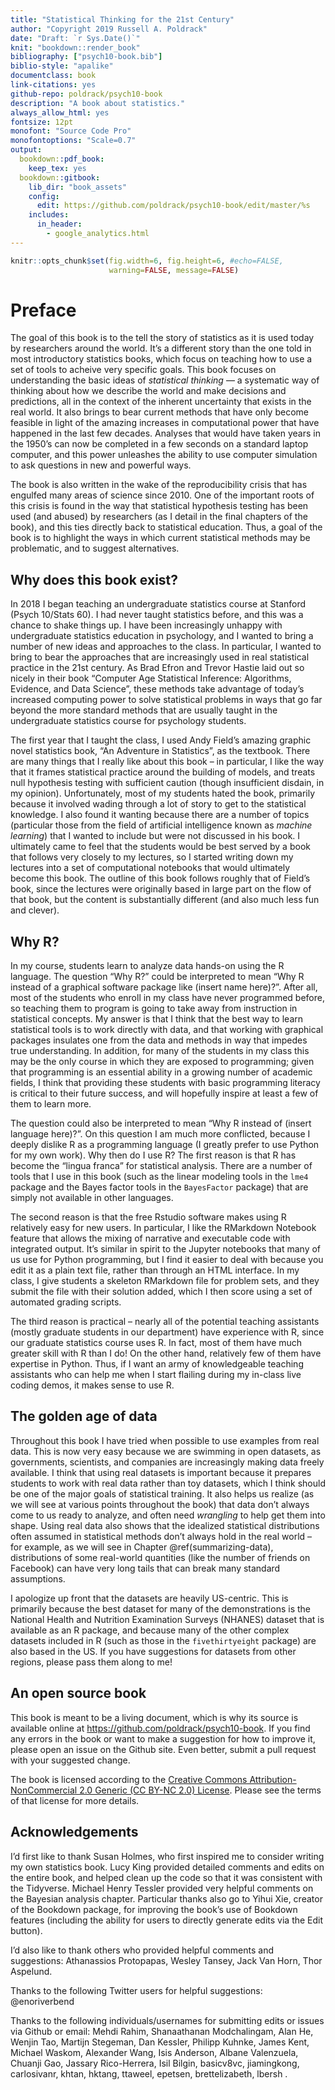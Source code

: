 ```yaml
---
title: "Statistical Thinking for the 21st Century"
author: "Copyright 2019 Russell A. Poldrack"
date: "Draft: `r Sys.Date()`"
knit: "bookdown::render_book"
bibliography: ["psych10-book.bib"]
biblio-style: "apalike"
documentclass: book
link-citations: yes
github-repo: poldrack/psych10-book
description: "A book about statistics."
always_allow_html: yes
fontsize: 12pt
monofont: "Source Code Pro"
monofontoptions: "Scale=0.7"
output:
  bookdown::pdf_book:
    keep_tex: yes
  bookdown::gitbook:
    lib_dir: "book_assets"
    config:
      edit: https://github.com/poldrack/psych10-book/edit/master/%s
    includes:
      in_header:
        - google_analytics.html
---
```


```r
knitr::opts_chunk$set(fig.width=6, fig.height=6, #echo=FALSE, 
                      warning=FALSE, message=FALSE)
```

# Preface {-}

The goal of this book is to the tell the story of statistics as it is used today by researchers around the world.  It's a different story than the one told in most introductory statistics books, which focus on teaching how to use a set of tools to acheive very specific goals.  This book focuses on understanding the basic ideas of *statistical thinking* --- a systematic way of thinking about how we describe the world and make decisions and predictions, all in the context of the inherent uncertainty that exists in the real world. It also brings to bear current methods that have only become feasible in light of the amazing increases in computational power that have happened in the last few decades. Analyses that would have taken years in the 1950's can now be completed in a few seconds on a standard laptop computer, and this power unleashes the ability to use computer simulation to ask questions in new and powerful ways.  

The book is also written in the wake of the reproducibility crisis that has engulfed many areas of science since 2010.  One of the important roots of this crisis is found in the way that statistical hypothesis testing has been used (and abused) by researchers (as I detail in the final chapters of the book), and this ties directly back to statistical education.  Thus, a goal of the book is to highlight the ways in which current statistical methods may be problematic, and to suggest alternatives.

## Why does this book exist?

In 2018 I began teaching an undergraduate statistics course at Stanford (Psych 10/Stats 60).  I had never taught statistics before, and this was a chance to shake things up.  I have been increasingly unhappy with undergraduate statistics education in psychology, and I wanted to bring a number of new ideas and approaches to the class.  In particular, I wanted to bring to bear the approaches that are increasingly used in real statistical practice in the 21st century.  As Brad Efron and Trevor Hastie laid out so nicely in their book "Computer Age Statistical Inference: Algorithms, Evidence, and Data Science", these methods take advantage of today's increased computing power to solve statistical problems in ways that go far beyond the more standard methods that are usually taught in the undergraduate statistics course for psychology students.

The first year that I taught the class, I used Andy Field's amazing graphic novel statistics book, "An Adventure in Statistics", as the textbook.  There are many things that I really like about this book -- in particular, I like the way that it frames statistical practice around the building of models, and treats null hypothesis testing with sufficient caution (though insufficient disdain, in my opinion). Unfortunately, most of my students hated the book, primarily because it involved wading through a lot of story to get to the statistical knowledge.  I also found it wanting because there are a number of topics (particular those from the field of artificial intelligence known as *machine learning*) that I wanted to include but were not discussed in his book.  I ultimately came to feel that the students would be best served by a book that follows very closely to my lectures, so I started writing down my lectures into a set of computational notebooks that would ultimately become this book.  The outline of this book follows roughly that of Field's book, since the lectures were originally based in large part on the flow of that book, but the content is substantially different (and also much less fun and clever).


## Why R?

In my course, students learn to analyze data hands-on using the R language.  The question "Why R?" could be interpreted to mean "Why R instead of a graphical software package like (insert name here)?".  After all, most of the students who enroll in my class have never programmed before, so teaching them to program is going to take away from instruction in statistical concepts.  My answer is that I think that the best way to learn statistical tools is to work directly with data, and that working with graphical packages insulates one from the data and methods in way that impedes true understanding.  In addition, for many of the students in my class this may be the only course in which they are exposed to programming; given that programming is an essential ability in a growing number of academic fields, I think that providing these students with basic programming literacy is critical to their future success, and will hopefully inspire at least a few of them to learn more.

The question could also be interpreted to mean "Why R instead of (insert language here)?".  On this question I am much more conflicted, because I deeply dislike R as a programming language (I greatly prefer to use Python for my own work).  Why then do I use R? The first reason is that R has become the "lingua franca" for statistical analysis.  There are a number of tools that I use in this book (such as the linear modeling tools in the `lme4` package and the Bayes factor tools in the `BayesFactor` package) that are simply not available in other languages. 

The second reason is that the free Rstudio software makes using R relatively easy for new users.  In particular, I like the RMarkdown Notebook feature that allows the mixing of narrative and executable code with integrated output.  It's similar in spirit to the Jupyter notebooks that many of us use for Python programming, but I find it easier to deal with because you edit it as a plain text file, rather than through an HTML interface.  In my class, I give students a skeleton RMarkdown file for problem sets, and they submit the file with their solution added, which I then score using a set of automated grading scripts. 

The third reason is practical -- nearly all of the potential teaching assistants (mostly graduate students in our department) have experience with R, since our graduate statistics course uses R.  In fact, most of them have much greater skill with R than I do!  On the other hand, relatively few of them have expertise in Python.  Thus, if I want an army of knowledgeable teaching assistants who can help me when I start flailing during my in-class live coding demos, it makes sense to use R. 

## The golden age of data

Throughout this book I have tried when possible to use examples from real data.  This is now very easy because we are swimming in open datasets, as governments, scientists, and companies are increasingly making data freely available.  I think that using real datasets is important because it prepares students to work with real data rather than toy datasets, which I think should be one of the major goals of statistical training. It also helps us realize (as we will see at various points throughout the book) that data don't always come to us ready to analyze, and often need *wrangling* to help get them into shape.  Using real data also shows that the idealized statistical distributions often assumed in statistical methods don't always hold in the real world -- for example, as we will see in Chapter \@ref(summarizing-data), distributions of some real-world quantities (like the number of friends on Facebook) can have very long tails that can break many standard assumptions.  

I apologize up front that the datasets are heavily US-centric.  This is primarily because the best dataset for many of the demonstrations is the National Health and Nutrition Examination Surveys (NHANES) dataset that is available as an R package, and because many of the other complex datasets included in R (such as those in the `fivethirtyeight` package) are also based in the US.  If you have suggestions for datasets from other regions, please pass them along to me!

## An open source book

This book is meant to be a living document, which is why its source is available online at [https://github.com/poldrack/psych10-book](https://github.com/poldrack/psych10-book).  If you find any errors in the book or want to make a suggestion for how to improve it, please open an issue on the Github site. Even better, submit a pull request with your suggested change.  

The book is licensed according to the [Creative Commons Attribution-NonCommercial 2.0 Generic (CC BY-NC 2.0) License](https://creativecommons.org/licenses/by-nc/2.0/).  Please see the terms of that license for more details.

## Acknowledgements

I'd first like to thank Susan Holmes, who first inspired me to consider writing my own statistics book.  Lucy King provided detailed comments and edits on the entire book, and helped clean up the code so that it was consistent with the Tidyverse.  Michael Henry Tessler provided very helpful comments on the Bayesian analysis chapter. Particular thanks also go to Yihui Xie, creator of the Bookdown package, for improving the book's use of Bookdown features (including the ability for users to directly generate edits via the Edit button).  

I'd also like to thank others who provided helpful comments and suggestions: Athanassios Protopapas, Wesley Tansey, Jack Van Horn, Thor Aspelund.

Thanks to the following Twitter users for helpful suggestions: \@enoriverbend

Thanks to the following individuals/usernames for submitting edits or issues via Github or email: Mehdi Rahim, Shanaathanan Modchalingam, Alan He, Wenjin Tao,  Martijn Stegeman, Dan Kessler, Philipp Kuhnke, James Kent, Michael Waskom, Alexander Wang, Isis Anderson, Albane Valenzuela, Chuanji Gao, Jassary Rico-Herrera, Isil Bilgin, basicv8vc, jiamingkong, carlosivanr, khtan, hktang, ttaweel, epetsen, brettelizabeth, lbersh .
